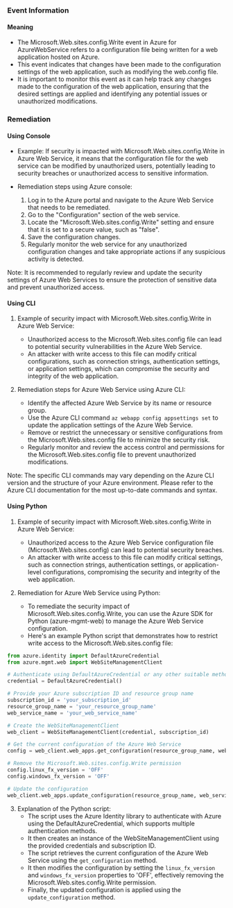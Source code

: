 
### Event Information

#### Meaning

- The Microsoft.Web.sites.config.Write event in Azure for AzureWebService refers to a configuration file being written for a web application hosted on Azure.
- This event indicates that changes have been made to the configuration settings of the web application, such as modifying the web.config file.
- It is important to monitor this event as it can help track any changes made to the configuration of the web application, ensuring that the desired settings are applied and identifying any potential issues or unauthorized modifications.

### Remediation

#### Using Console

- Example: If security is impacted with Microsoft.Web.sites.config.Write in Azure Web Service, it means that the configuration file for the web service can be modified by unauthorized users, potentially leading to security breaches or unauthorized access to sensitive information.

- Remediation steps using Azure console:
  1. Log in to the Azure portal and navigate to the Azure Web Service that needs to be remediated.
  2. Go to the "Configuration" section of the web service.
  3. Locate the "Microsoft.Web.sites.config.Write" setting and ensure that it is set to a secure value, such as "false".
  4. Save the configuration changes.
  5. Regularly monitor the web service for any unauthorized configuration changes and take appropriate actions if any suspicious activity is detected.

Note: It is recommended to regularly review and update the security settings of Azure Web Services to ensure the protection of sensitive data and prevent unauthorized access.

#### Using CLI

1. Example of security impact with Microsoft.Web.sites.config.Write in Azure Web Service:
   - Unauthorized access to the Microsoft.Web.sites.config file can lead to potential security vulnerabilities in the Azure Web Service.
   - An attacker with write access to this file can modify critical configurations, such as connection strings, authentication settings, or application settings, which can compromise the security and integrity of the web application.

2. Remediation steps for Azure Web Service using Azure CLI:
   - Identify the affected Azure Web Service by its name or resource group.
   - Use the Azure CLI command `az webapp config appsettings set` to update the application settings of the Azure Web Service.
   - Remove or restrict the unnecessary or sensitive configurations from the Microsoft.Web.sites.config file to minimize the security risk.
   - Regularly monitor and review the access control and permissions for the Microsoft.Web.sites.config file to prevent unauthorized modifications.

Note: The specific CLI commands may vary depending on the Azure CLI version and the structure of your Azure environment. Please refer to the Azure CLI documentation for the most up-to-date commands and syntax.

#### Using Python

1. Example of security impact with Microsoft.Web.sites.config.Write in Azure Web Service:
   - Unauthorized access to the Azure Web Service configuration file (Microsoft.Web.sites.config) can lead to potential security breaches.
   - An attacker with write access to this file can modify critical settings, such as connection strings, authentication settings, or application-level configurations, compromising the security and integrity of the web application.

2. Remediation for Azure Web Service using Python:
   - To remediate the security impact of Microsoft.Web.sites.config.Write, you can use the Azure SDK for Python (azure-mgmt-web) to manage the Azure Web Service configuration.
   - Here's an example Python script that demonstrates how to restrict write access to the Microsoft.Web.sites.config file:

```python
from azure.identity import DefaultAzureCredential
from azure.mgmt.web import WebSiteManagementClient

# Authenticate using DefaultAzureCredential or any other suitable method
credential = DefaultAzureCredential()

# Provide your Azure subscription ID and resource group name
subscription_id = 'your_subscription_id'
resource_group_name = 'your_resource_group_name'
web_service_name = 'your_web_service_name'

# Create the WebSiteManagementClient
web_client = WebSiteManagementClient(credential, subscription_id)

# Get the current configuration of the Azure Web Service
config = web_client.web_apps.get_configuration(resource_group_name, web_service_name)

# Remove the Microsoft.Web.sites.config.Write permission
config.linux_fx_version = 'OFF'
config.windows_fx_version = 'OFF'

# Update the configuration
web_client.web_apps.update_configuration(resource_group_name, web_service_name, config)
```

3. Explanation of the Python script:
   - The script uses the Azure Identity library to authenticate with Azure using the DefaultAzureCredential, which supports multiple authentication methods.
   - It then creates an instance of the WebSiteManagementClient using the provided credentials and subscription ID.
   - The script retrieves the current configuration of the Azure Web Service using the `get_configuration` method.
   - It then modifies the configuration by setting the `linux_fx_version` and `windows_fx_version` properties to 'OFF', effectively removing the Microsoft.Web.sites.config.Write permission.
   - Finally, the updated configuration is applied using the `update_configuration` method.

